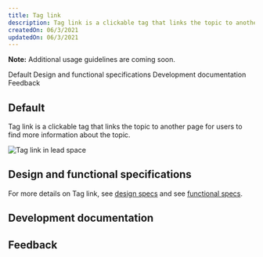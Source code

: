 ```yaml
---
title: Tag link
description: Tag link is a clickable tag that links the topic to another page for users to find more information about the topic.
createdOn: 06/3/2021
updatedOn: 06/3/2021
---
```



<ComponentDescription name="Tag link" type="ui" />

<InlineNotification>

**Note:** Additional usage guidelines are coming soon.

</InlineNotification>

<AnchorLinks>
<AnchorLink>Default</AnchorLink>
<AnchorLink>Design and functional specifications</AnchorLink>
<AnchorLink>Development documentation</AnchorLink>
<AnchorLink>Feedback</AnchorLink>

</AnchorLinks>

## Default

Tag link is a clickable tag that links the topic to another page for users to find more information about the topic.

<Row>
<Column colMd={8} colLg={12}>

![Tag link in lead space](../../images/component/tag-link/components--tag-link.jpg)

</Column>
</Row>

## Design and functional specifications

For more details on Tag link, see [design specs](https://ibm.box.com/s/y5dx0hxzcsn6i6xv6i1vwlsec300gbm5) and see [functional specs](https://github.com/carbon-design-system/carbon-for-ibm-dotcom-website/wiki/Tag-link).


## Development documentation

<ComponentStatus name="Tag link" type="ui" />

## Feedback

<ComponentFeedback />
